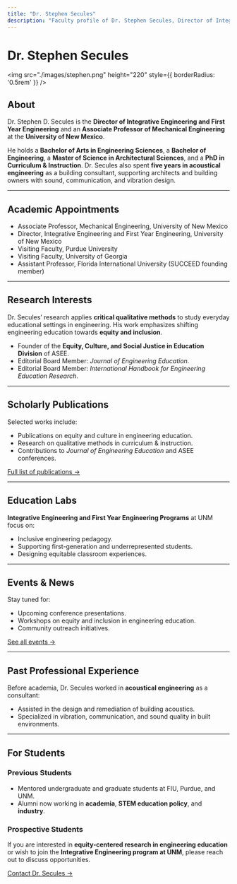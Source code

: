```yaml
---
title: "Dr. Stephen Secules"
description: "Faculty profile of Dr. Stephen Secules, Director of Integrative Engineering and First Year Engineering, Associate Professor at University of New Mexico"
---
```


# Dr. Stephen Secules

<img src="./images/stephen.png" height="220" style={{ borderRadius: '0.5rem' }} />


## About

Dr. Stephen D. Secules is the **Director of Integrative Engineering and First Year Engineering** and an **Associate Professor of Mechanical Engineering** at the **University of New Mexico**.

He holds a **Bachelor of Arts in Engineering Sciences**, a **Bachelor of Engineering**, a **Master of Science in Architectural Sciences**, and a **PhD in Curriculum & Instruction**. Dr. Secules also spent **five years in acoustical engineering** as a building consultant, supporting architects and building owners with sound, communication, and vibration design.

---

## Academic Appointments

- Associate Professor, Mechanical Engineering, University of New Mexico  
- Director, Integrative Engineering and First Year Engineering, University of New Mexico  
- Visiting Faculty, Purdue University  
- Visiting Faculty, University of Georgia  
- Assistant Professor, Florida International University (SUCCEED founding member)

---

## Research Interests

Dr. Secules’ research applies **critical qualitative methods** to study everyday educational settings in engineering. His work emphasizes shifting engineering education towards **equity and inclusion**.

- Founder of the **Equity, Culture, and Social Justice in Education Division** of ASEE.  
- Editorial Board Member: *Journal of Engineering Education*.  
- Editorial Board Member: *International Handbook for Engineering Education Research*.

---

## Scholarly Publications

Selected works include:
- Publications on equity and culture in engineering education.  
- Research on qualitative methods in curriculum & instruction.  
- Contributions to *Journal of Engineering Education* and ASEE conferences.  

[Full list of publications →](#)

---

## Education Labs

**Integrative Engineering and First Year Engineering Programs** at UNM focus on:
- Inclusive engineering pedagogy.  
- Supporting first-generation and underrepresented students.  
- Designing equitable classroom experiences.  

---

## Events & News

Stay tuned for:
- Upcoming conference presentations.  
- Workshops on equity and inclusion in engineering education.  
- Community outreach initiatives.  

[See all events →](#)

---

## Past Professional Experience

Before academia, Dr. Secules worked in **acoustical engineering** as a consultant:
- Assisted in the design and remediation of building acoustics.  
- Specialized in vibration, communication, and sound quality in built environments.  

---

## For Students

### Previous Students
- Mentored undergraduate and graduate students at FIU, Purdue, and UNM.  
- Alumni now working in **academia**, **STEM education policy**, and **industry**.  

### Prospective Students
If you are interested in **equity-centered research in engineering education** or wish to join the **Integrative Engineering program at UNM**, please reach out to discuss opportunities.

[Contact Dr. Secules →](mailto:secules@unm.edu)
